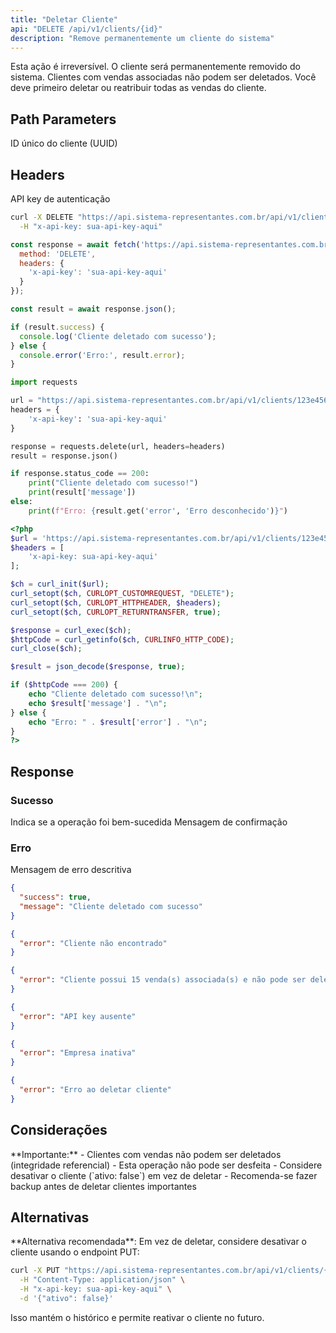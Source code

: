 ```yaml
---
title: "Deletar Cliente"
api: "DELETE /api/v1/clients/{id}"
description: "Remove permanentemente um cliente do sistema"
---
```


<Warning>
Esta ação é irreversível. O cliente será permanentemente removido do sistema.
</Warning>

<Note>
Clientes com vendas associadas não podem ser deletados. Você deve primeiro deletar ou reatribuir todas as vendas do cliente.
</Note>

## Path Parameters

<ParamField path="id" type="string" required>
  ID único do cliente (UUID)
</ParamField>

## Headers

<ParamField header="x-api-key" type="string" required>
  API key de autenticação
</ParamField>

<RequestExample>

```bash cURL
curl -X DELETE "https://api.sistema-representantes.com.br/api/v1/clients/123e4567-e89b-12d3-a456-426614174000" \
  -H "x-api-key: sua-api-key-aqui"
```

```javascript JavaScript
const response = await fetch('https://api.sistema-representantes.com.br/api/v1/clients/123e4567-e89b-12d3-a456-426614174000', {
  method: 'DELETE',
  headers: {
    'x-api-key': 'sua-api-key-aqui'
  }
});

const result = await response.json();

if (result.success) {
  console.log('Cliente deletado com sucesso');
} else {
  console.error('Erro:', result.error);
}
```

```python Python
import requests

url = "https://api.sistema-representantes.com.br/api/v1/clients/123e4567-e89b-12d3-a456-426614174000"
headers = {
    'x-api-key': 'sua-api-key-aqui'
}

response = requests.delete(url, headers=headers)
result = response.json()

if response.status_code == 200:
    print("Cliente deletado com sucesso!")
    print(result['message'])
else:
    print(f"Erro: {result.get('error', 'Erro desconhecido')}")
```

```php PHP
<?php
$url = 'https://api.sistema-representantes.com.br/api/v1/clients/123e4567-e89b-12d3-a456-426614174000';
$headers = [
    'x-api-key: sua-api-key-aqui'
];

$ch = curl_init($url);
curl_setopt($ch, CURLOPT_CUSTOMREQUEST, "DELETE");
curl_setopt($ch, CURLOPT_HTTPHEADER, $headers);
curl_setopt($ch, CURLOPT_RETURNTRANSFER, true);

$response = curl_exec($ch);
$httpCode = curl_getinfo($ch, CURLINFO_HTTP_CODE);
curl_close($ch);

$result = json_decode($response, true);

if ($httpCode === 200) {
    echo "Cliente deletado com sucesso!\n";
    echo $result['message'] . "\n";
} else {
    echo "Erro: " . $result['error'] . "\n";
}
?>
```

</RequestExample>

## Response

### Sucesso

<ResponseField name="success" type="boolean">
  Indica se a operação foi bem-sucedida
</ResponseField>

<ResponseField name="message" type="string">
  Mensagem de confirmação
</ResponseField>

### Erro

<ResponseField name="error" type="string">
  Mensagem de erro descritiva
</ResponseField>

<ResponseExample>

```json 200 - Sucesso
{
  "success": true,
  "message": "Cliente deletado com sucesso"
}
```

```json 404 - Não Encontrado
{
  "error": "Cliente não encontrado"
}
```

```json 400 - Cliente com Vendas
{
  "error": "Cliente possui 15 venda(s) associada(s) e não pode ser deletado"
}
```

```json 401 - Não Autorizado
{
  "error": "API key ausente"
}
```

```json 403 - Proibido
{
  "error": "Empresa inativa"
}
```

```json 500 - Erro Interno
{
  "error": "Erro ao deletar cliente"
}
```

</ResponseExample>

## Considerações

<Info>
**Importante:**
- Clientes com vendas não podem ser deletados (integridade referencial)
- Esta operação não pode ser desfeita
- Considere desativar o cliente (`ativo: false`) em vez de deletar
- Recomenda-se fazer backup antes de deletar clientes importantes
</Info>

## Alternativas

<Tip>
**Alternativa recomendada**: Em vez de deletar, considere desativar o cliente usando o endpoint PUT:

```bash
curl -X PUT "https://api.sistema-representantes.com.br/api/v1/clients/{id}" \
  -H "Content-Type: application/json" \
  -H "x-api-key: sua-api-key-aqui" \
  -d '{"ativo": false}'
```

Isso mantém o histórico e permite reativar o cliente no futuro.
</Tip>